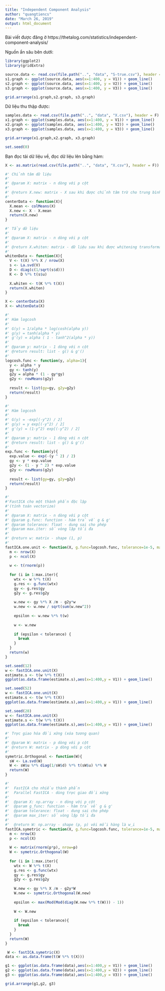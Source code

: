 ```yaml
---
title: "Independent Component Analysis"
author: "quangtiencs"
date: "March 26, 2019"
output: html_document
---
```


Bài viết được đăng ở
https://thetalog.com/statistics/independent-component-analysis/

Nguồn ẩn sâu bên dưới:

```r
library(ggplot2)
library(gridExtra)

source.data <- read.csv(file.path("..", "data", "S-true.csv"), header = F)
s1.graph <- ggplot(source.data, aes(x=1:400, y = V1)) + geom_line()
s2.graph <- ggplot(source.data, aes(x=1:400, y = V2)) + geom_line()
s3.graph <- ggplot(source.data, aes(x=1:400, y = V3)) + geom_line()

grid.arrange(s1.graph,s2.graph, s3.graph)
```

Dữ liệu thu thập được:

```r
samples.data <- read.csv(file.path("..", "data", "X.csv"), header = F)
x1.graph <- ggplot(samples.data, aes(x=1:400, y = V1)) + geom_line()
x2.graph <- ggplot(samples.data, aes(x=1:400, y = V2)) + geom_line()
x3.graph <- ggplot(samples.data, aes(x=1:400, y = V3)) + geom_line()

grid.arrange(x1.graph,x2.graph, x3.graph)
```


```r
set.seed(0)
```

Bạn đọc tải dữ liệu về, đọc dữ liệu lên bằng hàm:

```r
X <- as.matrix(read.csv(file.path("..", "data", "X.csv"), header = F))
```

```r
#' Chỉnh tâm dữ liệu
#'
#' @param X: matrix - n dòng với p cột
#'
#' @return X.new: matrix - X sau khi được chỉnh tâm trừ cho trung bình
#' 
centerData <- function(X){
  X.mean <- colMeans(X)
  X.new <- X - X.mean
  return(X.new)
}

#' Tẩy dữ liệu
#'
#' @param X: matrix - n dòng với p cột
#'
#' @return X.whiten: matrix - dữ liệu sau khi được whitening transformation
#' 
whitenData <- function(X){
  V <- t(X) %*% X / nrow(X)
  s <- La.svd(V)
  D <- diag(c(1/sqrt(s$d)))
  K <- D %*% t(s$u)
  
  X.whiten <- t(K %*% t(X))
  return(X.whiten)
}
```

```r
X <- centerData(X)
X <- whitenData(X)
```

```r
#'
#' Hàm logcosh
#'
#' G(y) = 1/alpha * log(cosh(alpha y))
#' g(y) = tanh(alpha * y)
#' g'(y) = alpha ( 1 - tanh^2(alpha * y))
#' 
#' @param y: matrix - 1 dòng với n cột
#' @return result: list - g() & g'()
#' 
logcosh.func <- function(y, alpha=1){
  y <- alpha * y
  gy <- tanh(y)
  g2y = alpha * (1 - gy*gy)
  g2y <- rowMeans(g2y)
  
  result <- list(gy=gy, g2y=g2y)
  return(result)
}

#'
#' Hàm logcosh
#'
#' G(y) = -exp[(-y^2) / 2] 
#' g(y) = y exp[(-y^2) / 2] 
#' g'(y) = (1-y^2) exp[(-y^2) / 2] 
#' 
#' @param y: matrix - 1 dòng với n cột
#' @return result: list - g() & g'()
#' 
exp.func <- function(y){
  exp.value <- exp(-(y ^ 2) / 2)
  gy <- y * exp.value
  g2y <- (1 - y ^ 2) * exp.value
  g2y <- rowMeans(g2y)
  
  result <- list(gy=gy, g2y=g2y)
  return(result)
}
```

```r
#'
#'FastICA cho một thành phần độc lập
#'(tính toán vectorize)
#'
#' @param X: matrix - n dòng với p cột
#' @param g.func: function - hàm trả về g & g'
#' @param tolerance: float - dung sai cho phép
#' @param max.iter: số vòng lặp tối đa
#'
#' @return w: matrix - shape (1, p)
#' 
fastICA.one.unit <- function(X, g.func=logcosh.func, tolerance=1e-5, max.iter=1000){
  m <- nrow(X)
  p <- ncol(X)
  
  w <- t(rnorm(p))
  
  for (i in 1:max.iter){
    wtx <- w %*% t(X)
    g.res <- g.func(wtx)
    gy <- g.res$gy
    g2y <- g.res$g2y
    
    w.new <- gy %*% X /m - g2y*w
    w.new <- w.new / sqrt(sum(w.new^2))
    
    epsilon <- w.new %*% t(w)
    
    w <- w.new
    
    if (epsilon < tolerance) {
      break
    }
  }
  return(w)
}
```


```r
set.seed(12)
w <- fastICA.one.unit(X)
estimate.s <- t(w %*% t(X))
ggplot(as.data.frame(estimate.s),aes(x=1:400,y = V1)) + geom_line()
```
```r
set.seed(52)
w <- fastICA.one.unit(X)
estimate.s <- t(w %*% t(X))
ggplot(as.data.frame(estimate.s),aes(x=1:400,y = V1)) + geom_line()
```
```r
set.seed(28)
w <- fastICA.one.unit(X)
estimate.s <- t(w %*% t(X))
ggplot(as.data.frame(estimate.s),aes(x=1:400,y = V1)) + geom_line()
```
```r
#' Trực giao hóa đối xứng (xóa tương quan)
#' 
#' @param W: matrix - p dòng với p cột
#' @return W: matrix - p dòng với p cột
#'
symetric.Orthogonal <- function(W){
  sW <- La.svd(W)
  W <- sW$u %*% diag(1/sW$d) %*% t(sW$u) %*% W
  return(W)
}

#'
#'  FastICA cho nhiều thành phần
#'  Parallel FastICA - dùng trực giao đối xứng
#'  
#'  @param X: np.array - n dòng với p cột
#'  @param g_func: function - hàm trả về g & g'
#'  @param tolerance: float - dung sai cho phép
#'  @param max_iter: số vòng lặp tối đa
#'  
#'  @return W: np.array - shape (p, p) với mỗi hàng là w_i
fastICA.symetric <- function(X, g.func=logcosh.func, tolerance=1e-5, max.iter=1000){
  m <- nrow(X)
  p <- ncol(X)
  
  W <- matrix(rnorm(p*p), nrow=p)
  W <- symetric.Orthogonal(W)
  
  for (i in 1:max.iter){
    wtx <- W %*% t(X)
    g.res <- g.func(wtx)
    gy <- g.res$gy
    g2y <- g.res$g2y
    
    W.new <- gy %*% X /m - g2y*W
    W.new <- symetric.Orthogonal(W.new)
    
    epsilon <- max(Mod(Mod(diag(W.new %*% t(W))) - 1))
    
    W <- W.new
    
    if (epsilon < tolerance){
      break
    }
  }
  return(W)
}
```

```r
 W <- fastICA.symetric(X)
data <- as.data.frame(t(W %*% t(X)))

g1 <- ggplot(as.data.frame(data),aes(x=1:400,y = V1)) + geom_line()
g2 <- ggplot(as.data.frame(data),aes(x=1:400,y = V2)) + geom_line()
g3 <- ggplot(as.data.frame(data),aes(x=1:400,y = V3)) + geom_line()

grid.arrange(g1,g2, g3)

```


